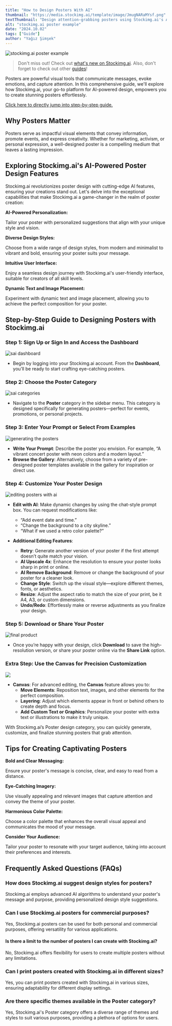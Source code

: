 ```yaml
---
title: "How to Design Posters With AI"
thumbnail: "https://media.stockimg.ai/template/image/JmugNARaMYsf.png"
textThumbnail: "Design attention-grabbing posters using Stockimg.ai's AI-powered tools. Follow this guide to easily create and customize posters for events, promotions, and more with AI and the Canvas feature for precise editing."
alt: "stockimg.ai poster example"
date: "2024.10.02"
tags: ["Guide"]
author: "Yağız Şimşek"
---
```


![stockimg.ai poster example](https://media.stockimg.ai/template/image/JmugNARaMYsf.png)

> Don't miss out! Check out [what's new on Stockimg.ai](https://stockimg.ai/blog/ai-and-technology/introducing-new-stockimg-ui). Also, don't forget to check out other [guides](https://stockimg.ai/blog/guide)!

Posters are powerful visual tools that communicate messages, evoke emotions, and capture attention. In this comprehensive guide, we'll explore how Stockimg.ai, your go-to platform for AI-powered design, empowers you to create stunning posters effortlessly.

[Click here to directly jump into step-by-step guide.](#step-by-step-guide-to-designing-posters-with-stockimgai)

## Why Posters Matter

Posters serve as impactful visual elements that convey information, promote events, and express creativity. Whether for marketing, activism, or personal expression, a well-designed poster is a compelling medium that leaves a lasting impression.

## Exploring Stockimg.ai's AI-Powered Poster Design Features

Stockimg.ai revolutionizes poster design with cutting-edge AI features, ensuring your creations stand out. Let's delve into the exceptional capabilities that make Stockimg.ai a game-changer in the realm of poster creation:

**AI-Powered Personalization:**

Tailor your poster with personalized suggestions that align with your unique style and vision.

**Diverse Design Styles:**

Choose from a wide range of design styles, from modern and minimalist to vibrant and bold, ensuring your poster suits your message.

**Intuitive User Interface:**

Enjoy a seamless design journey with Stockimg.ai's user-friendly interface, suitable for creators of all skill levels.

**Dynamic Text and Image Placement:**

Experiment with dynamic text and image placement, allowing you to achieve the perfect composition for your poster.

## Step-by-Step Guide to Designing Posters with Stockimg.ai

### Step 1: Sign Up or Sign In and Access the Dashboard
![sai dashboard](https://raw.githubusercontent.com/Abdurrahman-Subh/mdx-blog/main/images/sai-dashboard-home.png)

- Begin by logging into your Stockimg.ai account. From the **Dashboard**, you’ll be ready to start crafting eye-catching posters.

### Step 2: Choose the Poster Category
![sai categories](https://raw.githubusercontent.com/Abdurrahman-Subh/mdx-blog/main/images/sai-dashboard-categories.png)

- Navigate to the **Poster** category in the sidebar menu. This category is designed specifically for generating posters—perfect for events, promotions, or personal projects.

### Step 3: Enter Your Prompt or Select From Examples
![generating the posters](https://raw.githubusercontent.com/Abdurrahman-Subh/mdx-blog/main/images/sai-poster-gen.png)

- **Write Your Prompt**: Describe the poster you envision. For example, “A vibrant concert poster with neon colors and a modern layout.”
- **Browse the Gallery**: Alternatively, choose from a variety of pre-designed poster templates available in the gallery for inspiration or direct use.

### Step 4: Customize Your Poster Design
![editing posters with ai](https://raw.githubusercontent.com/Abdurrahman-Subh/mdx-blog/main/images/sai-poster-edit.png)

- **Edit with AI**: Make dynamic changes by using the chat-style prompt box. You can request modifications like:
    - “Add event date and time.”
    - “Change the background to a city skyline.”
    - “What if we used a retro color palette?”

- **Additional Editing Features**:
    - **Retry**: Generate another version of your poster if the first attempt doesn’t quite match your vision.
    - **AI Upscale 4x**: Enhance the resolution to ensure your poster looks sharp in print or online.
    - **AI Remove Background**: Remove or change the background of your poster for a cleaner look.
    - **Change Style**: Switch up the visual style—explore different themes, fonts, or aesthetics.
    - **Resize**: Adjust the aspect ratio to match the size of your print, be it A4, A3, or custom dimensions.
    - **Undo/Redo**: Effortlessly make or reverse adjustments as you finalize your design.

### Step 5: Download or Share Your Poster
![final product](https://media.stockimg.ai/template/image/Vg0TeSI65V0p.png)

- Once you’re happy with your design, click **Download** to save the high-resolution version, or share your poster online via the **Share Link** option.

### Extra Step: Use the Canvas for Precision Customization
![](https://raw.githubusercontent.com/Abdurrahman-Subh/mdx-blog/main/images/sai-canvas.png)

- **Canvas**: For advanced editing, the **Canvas** feature allows you to:
    - **Move Elements**: Reposition text, images, and other elements for the perfect composition.
    - **Layering**: Adjust which elements appear in front or behind others to create depth and focus.
    - **Add Custom Text or Graphics**: Personalize your poster with extra text or illustrations to make it truly unique.

With Stockimg.ai’s Poster design category, you can quickly generate, customize, and finalize stunning posters that grab attention.

## Tips for Creating Captivating Posters

**Bold and Clear Messaging:**

Ensure your poster's message is concise, clear, and easy to read from a distance.

**Eye-Catching Imagery:**

Use visually appealing and relevant images that capture attention and convey the theme of your poster.

**Harmonious Color Palette:**

Choose a color palette that enhances the overall visual appeal and communicates the mood of your message.

**Consider Your Audience:**

Tailor your poster to resonate with your target audience, taking into account their preferences and interests.

## Frequently Asked Questions (FAQs)
### How does Stockimg.ai suggest design styles for posters?
Stockimg.ai employs advanced AI algorithms to understand your poster's message and purpose, providing personalized design style suggestions.

### Can I use Stockimg.ai posters for commercial purposes?
Yes, Stockimg.ai posters can be used for both personal and commercial purposes, offering versatility for various applications.

#### Is there a limit to the number of posters I can create with Stockimg.ai?
No, Stockimg.ai offers flexibility for users to create multiple posters without any limitations.

### Can I print posters created with Stockimg.ai in different sizes?
Yes, you can print posters created with Stockimg.ai in various sizes, ensuring adaptability for different display settings.

### Are there specific themes available in the Poster category?
Yes, Stockimg.ai's Poster category offers a diverse range of themes and styles to suit various purposes, providing a plethora of options for users.